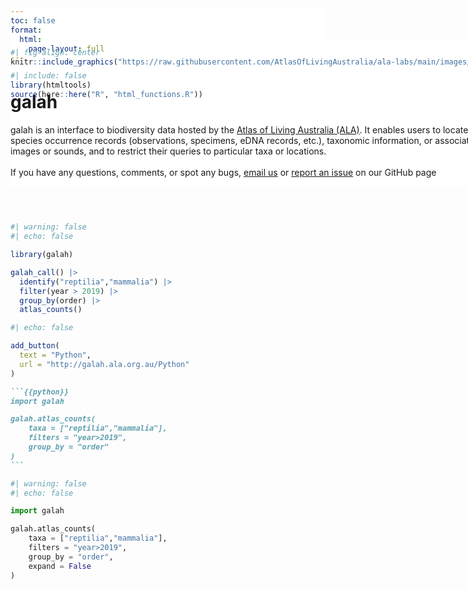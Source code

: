 ```yaml
---
toc: false
format: 
  html:
    page-layout: full
---
```


```r
#| include: false
library(htmltools)
source(here::here("R", "html_functions.R"))
```

:::{.column-screen style="background-color: #FFFFFF; padding-top: 50px; margin-top: -4vh"}
:::{.column-page layout="[1,1]" style="float:left; background-color: #FFFFFF;"}
```r
#| fig-align: center
knitr::include_graphics("https://raw.githubusercontent.com/AtlasOfLivingAustralia/ala-labs/main/images/hex/galah_logo.png")
```

# galah

galah is an interface to biodiversity data hosted by the [Atlas of Living Australia (ALA)](https://ala.org.au/). It enables users to locate and download species occurrence records (observations, specimens, eDNA records, etc.), taxonomic information, or associated media such as images or sounds, and to restrict their queries to particular taxa or locations.<br><br>
If you have any questions, comments, or spot any bugs, [email us](mailto:support@ala.org.au) or [report an issue](https://github.com/AtlasOfLivingAustralia/galah) on our GitHub page
:::
:::


:::{.column-screen}

:::{.column-page style="padding-top: 30px;"}

::: {.grid}
::: {.g-col-lg-6 .g-col-12}

```r
#| echo: false

add_button(
  text = "R",
  url = "http://galah.ala.org.au/R"
)
```



````markdown
```{{r}}
library(galah)

galah_call() |>
  identify("reptilia", "mammalia") |>
  filter(year > 2019) |>
  group_by(order) |>
  atlas_counts()
```

````

```r
#| warning: false
#| echo: false

library(galah)

galah_call() |>
  identify("reptilia","mammalia") |>
  filter(year > 2019) |>
  group_by(order) |>
  atlas_counts()
```

:::

::: {.g-col-lg-6 .g-col-12}

```r
#| echo: false

add_button(
  text = "Python",
  url = "http://galah.ala.org.au/Python"
)
```

````markdown
```{{python}}
import galah

galah.atlas_counts(
    taxa = ["reptilia","mammalia"],
    filters = "year>2019",
    group_by = "order"
)
```

````

```python
#| warning: false
#| echo: false

import galah

galah.atlas_counts(
    taxa = ["reptilia","mammalia"],
    filters = "year>2019",
    group_by = "order",
    expand = False
)
```

:::

:::

:::
:::
